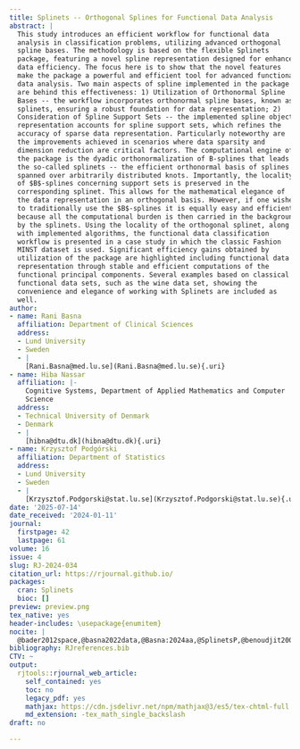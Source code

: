 ```yaml
---
title: Splinets -- Orthogonal Splines for Functional Data Analysis
abstract: |
  This study introduces an efficient workflow for functional data
  analysis in classification problems, utilizing advanced orthogonal
  spline bases. The methodology is based on the flexible Splinets
  package, featuring a novel spline representation designed for enhanced
  data efficiency. The focus here is to show that the novel features
  make the package a powerful and efficient tool for advanced functional
  data analysis. Two main aspects of spline implemented in the package
  are behind this effectiveness: 1) Utilization of Orthonormal Spline
  Bases -- the workflow incorporates orthonormal spline bases, known as
  splinets, ensuring a robust foundation for data representation; 2)
  Consideration of Spline Support Sets -- the implemented spline object
  representation accounts for spline support sets, which refines the
  accuracy of sparse data representation. Particularly noteworthy are
  the improvements achieved in scenarios where data sparsity and
  dimension reduction are critical factors. The computational engine of
  the package is the dyadic orthonormalization of B-splines that leads
  the so-called splinets -- the efficient orthonormal basis of splines
  spanned over arbitrarily distributed knots. Importantly, the locality
  of $B$-splines concerning support sets is preserved in the
  corresponding splinet. This allows for the mathematical elegance of
  the data representation in an orthogonal basis. However, if one wishes
  to traditionally use the $B$-splines it is equally easy and efficient
  because all the computational burden is then carried in the background
  by the splinets. Using the locality of the orthogonal splinet, along
  with implemented algorithms, the functional data classification
  workflow is presented in a case study in which the classic Fashion
  MINST dataset is used. Significant efficiency gains obtained by
  utilization of the package are highlighted including functional data
  representation through stable and efficient computations of the
  functional principal components. Several examples based on classical
  functional data sets, such as the wine data set, showing the
  convenience and elegance of working with Splinets are included as
  well.
author:
- name: Rani Basna
  affiliation: Department of Clinical Sciences
  address:
  - Lund University
  - Sweden
  - |
    [Rani.Basna@med.lu.se](Rani.Basna@med.lu.se){.uri}
- name: Hiba Nassar
  affiliation: |-
    Cognitive Systems, Department of Applied Mathematics and Computer
    Science
  address:
  - Technical University of Denmark
  - Denmark
  - |
    [hibna@dtu.dk](hibna@dtu.dk){.uri}
- name: Krzysztof Podgórski
  affiliation: Department of Statistics
  address:
  - Lund University
  - Sweden
  - |
    [Krzysztof.Podgorski@stat.lu.se](Krzysztof.Podgorski@stat.lu.se){.uri}
date: '2025-07-14'
date_received: '2024-01-11'
journal:
  firstpage: 42
  lastpage: 61
volume: 16
issue: 4
slug: RJ-2024-034
citation_url: https://rjournal.github.io/
packages:
  cran: Splinets
  bioc: []
preview: preview.png
tex_native: yes
header-includes: \usepackage{enumitem}
nocite: |
  @bader2012space,@basna2022data,@Basna:2024aa,@SplinetsP,@benoudjit2004,@cho2005class,@Boor1978APG,@goodman2003class,@LIU2022,@mason1993orthogonal,@nassar2023splinets,@nguyen2015construction,@Perperoglou:2019aa,@Petricoin:2002aa,@podgorski2021,@Qin,@Redd,@orthogonalsplinebasis,@schumaker2007spline,@gghilbertstrings,@xiao2017fashion,@Zhou
bibliography: RJreferences.bib
CTV: ~
output:
  rjtools::rjournal_web_article:
    self_contained: yes
    toc: no
    legacy_pdf: yes
    mathjax: https://cdn.jsdelivr.net/npm/mathjax@3/es5/tex-chtml-full.js
    md_extension: -tex_math_single_backslash
draft: no

---
```

```{=latex}
\input{RJ-2024-034-src.tex}
```
